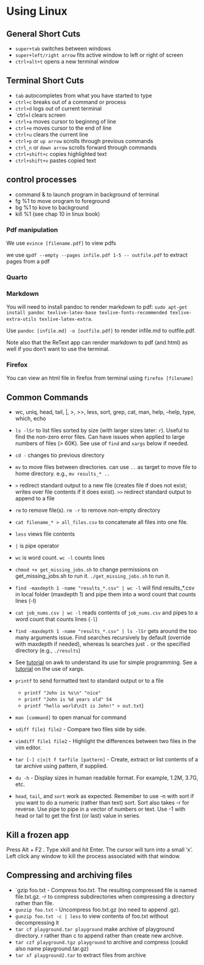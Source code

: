 # Using Linux

## General Short Cuts

- `super+tab` switches between windows
- `super+left/right arrow` fits active window to left or right of screen
- `ctrl+alt+t` opens a new terminal window

## Terminal Short Cuts

- `tab` autocompletes from what you have started to type
- `ctrl+c` breaks out of a command or process
- `ctrl+d` logs out of current terminal
- `ctrl+l clears screen
- `ctrl+a` moves cursor to beginnng of line
- `ctrl+e` moves cursor to the end of line
- `ctrl+u` clears the current line
- `ctrl+p` or `up arrow` scrolls through previous commands
- `ctrl_n` or `down arrow` scrolls forward through commands
- `ctrl+shift+c` copies highlighted text
- `ctrl+shift+v` pastes copied text

## control processes

- command & to launch program in background of terminal
- fg %1 to move orogram to foreground
- bg %1 to kove to background
- kill %1 (see chap 10 in linux book)

### Pdf manipulation

We use `evince [filename.pdf]` to view pdfs

we use `qpdf --empty --pages infile.pdf 1-5 -- outfile.pdf` to extract pages from a pdf


### Quarto


### Markdown

You will need to install pandoc to render markdown to pdf: `sudo apt-get install pandoc texlive-latex-base texlive-fonts-recommended texlive-extra-utils texlive-latex-extra`.

Use `pandoc [infile.md] -o [outfile.pdf]` to render infile.md to outfile.pdf.

Note also that the ReText app can render markdown to pdf (and html) as well if you don't want to use the terminal.  

### Firefox

You can view an html file in firefox from terminal using `firefox [filename]`

## Common Commands

- wc, uniq, head, tail, |, >, >>, less, sort, grep, cat, man, help, --help, type, which, echo

-   `ls -lSr` to list files sorted by size (with larger sizes later: `r`). Useful to find the non-zero error files. Can have issues when applied to large numbers of files (> 60K). See use of `find` and `xargs` below if needed.

-   `cd -` changes tio previous directory

-   `mv` to move files between directories. can use `..` as target to move file to home directory. e.g., `mv results_* ..`

-   `>` redirect standard output to a new file (creates file if does not exist; writes over file contents if it does exist). `>>` redirect standard output to append to a file

-   `rm` to remove file(s). `rm -r` to remove non-empty directory

-   `cat filename_* > all_files.csv` to concatenate all files into one file.

-   `less` views file contents

-   `|` is pipe operator

- `wc` is word count.  `wc -l` counts lines

-   `chmod +x get_missing_jobs.sh` to change permissions on get_missing_jobs.sh to run it. `./get_missing_jobs.sh` to run it.

-   `find -maxdepth 1 -name "results_*.csv" | wc -l` will find results_*.csv in local folder (maxdepth 1) and pipe them into a word count that counts lines (-l)

-   `cat job_nums.csv | wc -l` reads contents of `job_nums.csv` and pipes to a word count that counts lines (`-l`)

-   `find -maxdepth 1 -name "results_*.csv" | ls -lSr` gets around the too many arguments issue.  Find searches recursively by default (override with maxdepth if needed), whereas ls searches just `.` or the specified directory (e.g., `./results`)

-   See [tutorial](https://linuxhandbook.com/awk-command-tutorial/) on awk to understand its use for simple programming. See a [tutorial](https://shapeshed.com/unix-xargs/) on the use of xargs.

- `printf` to send formatted text to standard output or to a file
   - `printf "John is %s\n" "nice"`
   - `printf "John is %d years old" 54`
   - `printf "hello world\nIt is John!" > out.txt`)

- `man [command]` to open manual for command

- `sdiff file1 file2` - Compare two files side by side. 
- `vimdiff file1 file2` - Highlight the differences between two files in the vim editor.
- `tar [-] c|x|t f tarfile [pattern]` - Create, extract or list contents of a tar archive using pattern, if supplied.
- `du -h` - Display sizes in human readable format. For example, 1.2M, 3.7G, etc.


- `head`, `tail`, and `sort` work as expected.  Remember to use -n with sort if you want to do a numeric (rather than text) sort.  Sort also takes -r for reverse.  Use pipe to pipe in a vector of numbers or text.  Use -1 with head or tail to get the first (or last) value in series.

## Kill a frozen app

Press Alt + F2 . Type xkill and hit Enter. The cursor will turn into a small 'x'. Left click any window to kill the process associated with that window. 

## Compressing and archiving files

- `gzip foo.txt - Compress foo.txt. The resulting compressed file is named file.txt.gz.  -r to compress subdirectories when compressing a directory rather than file.
- `gunzip foo.txt` - Uncompress foo.txt.gz (no need to append .gz).
- `gunzip foo.txt -c | less` to view contents of foo.txt without decompressing it
- `tar cf playground.tar playground` make archive of playground directory.  r rather than c to append rather than create new archive.
- `tar czf playground.tgz playground` to archive and compress (coukd also name playground.tar.gz)
- `tar xf playground2.tar` to extract files from archive
